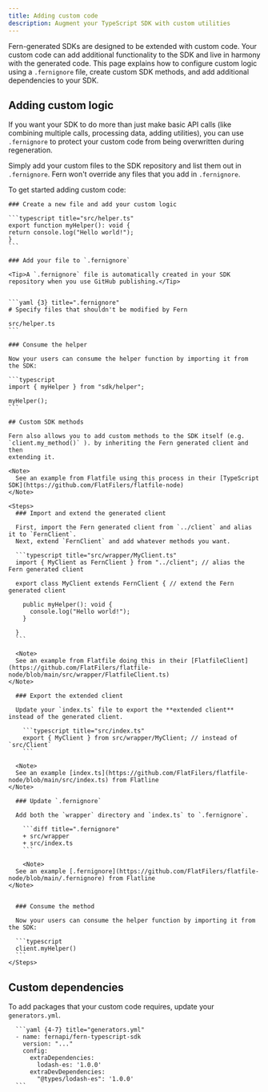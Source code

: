 ```yaml
---
title: Adding custom code
description: Augment your TypeScript SDK with custom utilities
---
```


Fern-generated SDKs are designed to be extended with custom code. Your custom
code can add additional functionality to the SDK and live in harmony with the
generated code. This page explains how to configure custom logic using a
`.fernignore` file, create custom SDK methods, and add additional dependencies to your SDK.

## Adding custom logic

If you want your SDK to do more than just make basic API calls (like combining
multiple calls, processing data, adding utilities), you can use `.fernignore` to
protect your custom code from being overwritten during regeneration.

Simply add your custom files to the SDK repository and  list them out in `.fernignore`. Fern
won't override any files that you add in `.fernignore`.

To get started adding custom code:

<Steps>
    
    ### Create a new file and add your custom logic

    ```typescript title="src/helper.ts"
    export function myHelper(): void {
    return console.log("Hello world!");
    }
    ```

    ### Add your file to `.fernignore`

    <Tip>A `.fernignore` file is automatically created in your SDK repository when you use GitHub publishing.</Tip>


    ```yaml {3} title=".fernignore"
    # Specify files that shouldn't be modified by Fern

    src/helper.ts
    ```

    ### Consume the helper

    Now your users can consume the helper function by importing it from the SDK:

    ```typescript
    import { myHelper } from "sdk/helper";

    myHelper();
    ```
</Steps>

    ## Custom SDK methods

    Fern also allows you to add custom methods to the SDK itself (e.g.
    `client.my_method()` ). by inheriting the Fern generated client and then
    extending it.

    <Note>
      See an example from Flatfile using this process in their [TypeScript SDK](https://github.com/FlatFilers/flatfile-node)
    </Note>

    <Steps>
      ### Import and extend the generated client

      First, import the Fern generated client from `../client` and alias it to `FernClient`.
      Next, extend `FernClient` and add whatever methods you want.

      ```typescript title="src/wrapper/MyClient.ts"
      import { MyClient as FernClient } from "../client"; // alias the Fern generated client

      export class MyClient extends FernClient { // extend the Fern generated client

        public myHelper(): void {
          console.log("Hello world!");
        }

      }
      ```

      <Note>
      See an example from Flatfile doing this in their [FlatfileClient](https://github.com/FlatFilers/flatfile-node/blob/main/src/wrapper/FlatfileClient.ts)
    </Note>

      ### Export the extended client

      Update your `index.ts` file to export the **extended client** instead of the generated client. 

        ```typescript title="src/index.ts"
        export { MyClient } from src/wrapper/MyClient; // instead of `src/Client`
        ```

      <Note>
      See an example [index.ts](https://github.com/FlatFilers/flatfile-node/blob/main/src/index.ts) from Flatline
    </Note>

      ### Update `.fernignore`

      Add both the `wrapper` directory and `index.ts` to `.fernignore`.

        ```diff title=".fernignore"
        + src/wrapper
        + src/index.ts
        ```

        <Note>
      See an example [.fernignore](https://github.com/FlatFilers/flatfile-node/blob/main/.fernignore) from Flatline
    </Note>


      ### Consume the method

      Now your users can consume the helper function by importing it from the SDK:

      ```typescript
      client.myHelper()
      ```
    </Steps>
  

## Custom dependencies

To add packages that your custom code requires, update your `generators.yml`.

      ```yaml {4-7} title="generators.yml"
      - name: fernapi/fern-typescript-sdk
        version: "..."
        config:
          extraDependencies:
            lodash-es: '1.0.0'
          extraDevDependencies:
            "@types/lodash-es": '1.0.0'
      ```
